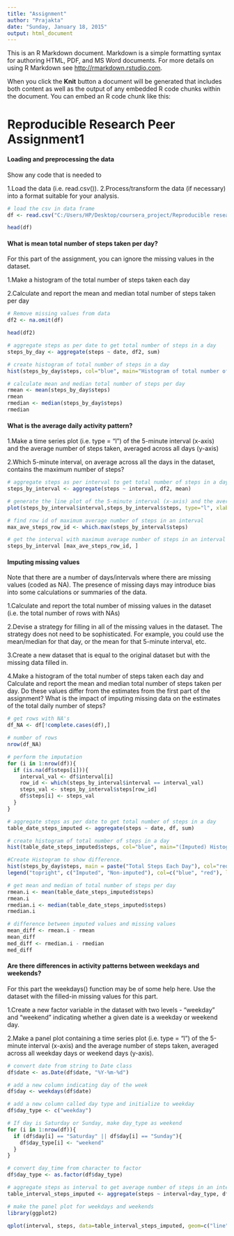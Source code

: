 ```yaml
---
title: "Assignment"
author: "Prajakta"
date: "Sunday, January 18, 2015"
output: html_document
---
```


This is an R Markdown document. Markdown is a simple formatting syntax for authoring HTML, PDF, and MS Word documents. For more details on using R Markdown see <http://rmarkdown.rstudio.com>.

When you click the **Knit** button a document will be generated that includes both content as well as the output of any embedded R code chunks within the document. You can embed an R code chunk like this:

# Reproducible Research Peer Assignment1
#### Loading and preprocessing the data

Show any code that is needed to

1.Load the data (i.e. read.csv()).
2.Process/transform the data (if necessary) into a format suitable for your    analysis.
```r

# load the csv in data frame
df <- read.csv("C:/Users/HP/Desktop/coursera_project/Reproducible research/activity.csv", as.is=TRUE)

head(df)

```
#### What is mean total number of steps taken per day?

For this part of the assignment, you can ignore the missing values in the dataset.

1.Make a histogram of the total number of steps taken each day

2.Calculate and report the mean and median total number of steps taken per day
```r
# Remove missing values from data
df2 <- na.omit(df)

head(df2)

# aggregate steps as per date to get total number of steps in a day
steps_by_day <- aggregate(steps ~ date, df2, sum)

# create histogram of total number of steps in a day
hist(steps_by_day$steps, col="blue", main="Histogram of total number of steps per day", xlab="Total number of steps in a day")

# calculate mean and median total number of steps per day
rmean <- mean(steps_by_day$steps)
rmean
rmedian <- median(steps_by_day$steps)
rmedian
```
#### What is the average daily activity pattern?

1.Make a time series plot (i.e. type = "l") of the 5-minute interval (x-axis) and the average number of steps taken, averaged across all days (y-axis)

2.Which 5-minute interval, on average across all the days in the dataset, contains the maximum number of steps?
```r
# aggregate steps as per interval to get total number of steps in a day
steps_by_interval <- aggregate(steps ~ interval, df2, mean)

# generate the line plot of the 5-minute interval (x-axis) and the average number of steps taken, averaged across all days (y-axis)
plot(steps_by_interval$interval,steps_by_interval$steps, type="l", xlab="Interval", ylab="Number of Steps",main="Average Number of Steps per Day by Interval")

# find row id of maximum average number of steps in an interval
max_ave_steps_row_id <- which.max(steps_by_interval$steps)

# get the interval with maximum average number of steps in an interval
steps_by_interval [max_ave_steps_row_id, ]
```
#### Imputing missing values

Note that there are a number of days/intervals where there are missing values (coded as NA). The presence of missing days may introduce bias into some calculations or summaries of the data.

1.Calculate and report the total number of missing values in the dataset (i.e. the total number of rows with NAs)

2.Devise a strategy for filling in all of the missing values in the dataset. The strategy does not need to be sophisticated. For example, you could use the mean/median for that day, or the mean for that 5-minute interval, etc.

3.Create a new dataset that is equal to the original dataset but with the missing data filled in.

4.Make a histogram of the total number of steps taken each day and Calculate and report the mean and median total number of steps taken per day. Do these values differ from the estimates from the first part of the assignment? What is the impact of imputing missing data on the estimates of the total daily number of steps?
```r
# get rows with NA's
df_NA <- df[!complete.cases(df),]

# number of rows
nrow(df_NA)

# perform the imputation
for (i in 1:nrow(df)){
  if (is.na(df$steps[i])){
    interval_val <- df$interval[i]
    row_id <- which(steps_by_interval$interval == interval_val)
    steps_val <- steps_by_interval$steps[row_id]
    df$steps[i] <- steps_val
  }
}

# aggregate steps as per date to get total number of steps in a day
table_date_steps_imputed <- aggregate(steps ~ date, df, sum)

# create histogram of total number of steps in a day
hist(table_date_steps_imputed$steps, col="blue", main="(Imputed) Histogram of total number of steps per day", xlab="Total number of steps in a day")

#Create Histogram to show difference. 
hist(steps_by_day$steps, main = paste("Total Steps Each Day"), col="red", xlab="Number of Steps", add=T)
legend("topright", c("Imputed", "Non-imputed"), col=c("blue", "red"), lwd=10)

# get mean and median of total number of steps per day
rmean.i <- mean(table_date_steps_imputed$steps)
rmean.i
rmedian.i <- median(table_date_steps_imputed$steps)
rmedian.i

# difference between imputed values and missing values
mean_diff <- rmean.i - rmean
mean_diff
med_diff <- rmedian.i - rmedian
med_diff
```
#### Are there differences in activity patterns between weekdays and weekends?

For this part the weekdays() function may be of some help here. Use the dataset with the filled-in missing values for this part.

1.Create a new factor variable in the dataset with two levels - "weekday" and "weekend" indicating whether a given date is a weekday or weekend day.

2.Make a panel plot containing a time series plot (i.e. type = "l") of the 5-minute interval (x-axis) and the average number of steps taken, averaged across all weekday days or weekend days (y-axis).
```r
# convert date from string to Date class
df$date <- as.Date(df$date, "%Y-%m-%d")

# add a new column indicating day of the week 
df$day <- weekdays(df$date)

# add a new column called day type and initialize to weekday
df$day_type <- c("weekday")

# If day is Saturday or Sunday, make day_type as weekend
for (i in 1:nrow(df)){
  if (df$day[i] == "Saturday" || df$day[i] == "Sunday"){
    df$day_type[i] <- "weekend"
  }
}

# convert day_time from character to factor
df$day_type <- as.factor(df$day_type)

# aggregate steps as interval to get average number of steps in an interval across all days
table_interval_steps_imputed <- aggregate(steps ~ interval+day_type, df, mean)

# make the panel plot for weekdays and weekends
library(ggplot2)

qplot(interval, steps, data=table_interval_steps_imputed, geom=c("line"), xlab="Interval", ylab="Number of steps", main="") + facet_wrap(~ day_type, ncol=1)
```